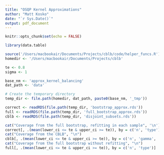 ```yaml
---
title: "OSQP Kernel Approximations"
author: "Matt Kosko"
date: "`r Sys.Date()`"
output: pdf_document
---
```


```r
knitr::opts_chunk$set(echo = FALSE)
```

```r
library(data.table)

source('/Users/macbookair/Documents/Projects/cblb/code/helper_funcs.R')
homedir <- '/Users/macbookair/Documents/Projects/cblb'

te <- 0.8
sigma <- 1

base_nm <- 'approx_kernel_balancing'
dat_path <- 'data'

# Create the temporary directory
temp_dir <- file.path(homedir, dat_path, paste0(base_nm, '_tmp'))

correct <- readRDS(file.path(temp_dir, 'bootstrap_approx.rds'))
full <- readRDS(file.path(temp_dir, 'full_bootstrap_approx.rds'))
cblb <- readRDS(file.path(temp_dir, 'disjoint_subsets.rds'))

```


```r
cat("Coverage from the full bootstrap, refitting in each sample", '\n')
correct[, .(mean(lower_ci <= te & upper_ci >= te)), by = c('n', 'type')]
cat("Coverage from the CBLB", "\n")
cblb[, .(mean(lower_ci <= te & upper_ci >= te)), by = c('n', 'gamma', 'subsets', 'out_form', 'prop_form', 'B')]
cat("Coverage from the full bootstrap without refitting", "\n")
full[, .(mean(lower_ci <= te & upper_ci >= te)), by = c('n', 'type')]
```


